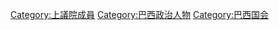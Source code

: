 [[Category:上議院成員|Category:上議院成員]]
[[Category:巴西政治人物|Category:巴西政治人物]]
[[Category:巴西国会|Category:巴西国会]]
